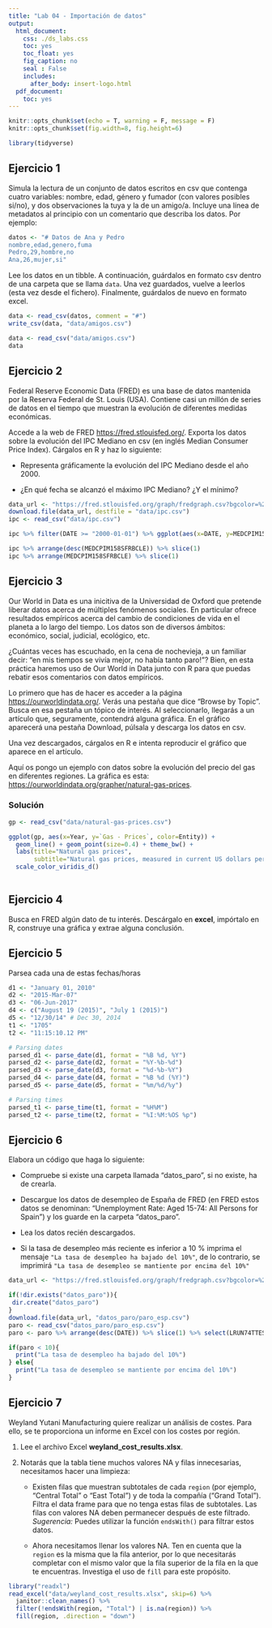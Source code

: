```yaml
---
title: "Lab 04 - Importación de datos"
output:
  html_document:
    css: ./ds_labs.css
    toc: yes
    toc_float: yes
    fig_caption: no
    seal : False
    includes:
      after_body: insert-logo.html
  pdf_document:
    toc: yes
---
```



<div class="title-logo"></div>

```r
knitr::opts_chunk$set(echo = T, warning = F, message = F)
knitr::opts_chunk$set(fig.width=8, fig.height=6) 
```


```r
library(tidyverse)
```

## Ejercicio 1

Simula la lectura de un conjunto de datos escritos en csv que contenga cuatro variables:
nombre, edad, género y fumador (con valores posibles si/no), y dos observaciones la tuya y la de 
un amigo/a. Incluye una línea de metadatos al principio con un comentario que describa los datos.
Por ejemplo:


```r
datos <- "# Datos de Ana y Pedro
nombre,edad,genero,fuma
Pedro,29,hombre,no
Ana,26,mujer,si"
```


Lee los datos en un tibble. A continuación, guárdalos en formato csv dentro de una carpeta que se llama `data`.
Una vez guardados, vuelve a leerlos (esta vez desde el fichero).
Finalmente, guárdalos de nuevo en formato excel.

```r
data <- read_csv(datos, comment = "#")
write_csv(data, "data/amigos.csv")
```

```r
data <- read_csv("data/amigos.csv")
data
```



## Ejercicio 2

Federal Reserve Economic Data (FRED) es una base de datos mantenida por la Reserva Federal de St. Louis (USA). Contiene casi un millón de series de datos en el tiempo que muestran la evolución de diferentes medidas económicas.

Accede a la web de FRED [https://fred.stlouisfed.org/](https://fred.stlouisfed.org/). Exporta los datos sobre la evolución del IPC Mediano en csv (en inglés Median Consumer Price Index).
Cárgalos en R y haz lo siguiente:

* Representa gráficamente la evolución del IPC Mediano desde el año 2000.

* ¿En qué fecha se alcanzó el máximo IPC Mediano? ¿Y el mínimo? 


```r
data_url <- "https://fred.stlouisfed.org/graph/fredgraph.csv?bgcolor=%23e1e9f0&chart_type=line&drp=0&fo=open%20sans&graph_bgcolor=%23ffffff&height=450&mode=fred&recession_bars=on&txtcolor=%23444444&ts=12&tts=12&width=1318&nt=0&thu=0&trc=0&show_legend=yes&show_axis_titles=yes&show_tooltip=yes&id=MEDCPIM158SFRBCLE&scale=left&cosd=1983-01-01&coed=2023-08-01&line_color=%234572a7&link_values=false&line_style=solid&mark_type=none&mw=3&lw=2&ost=-99999&oet=99999&mma=0&fml=a&fq=Monthly&fam=avg&fgst=lin&fgsnd=2020-02-01&line_index=1&transformation=lin&vintage_date=2023-10-05&revision_date=2023-10-05&nd=1983-01-01"
download.file(data_url, destfile = "data/ipc.csv")
ipc <- read_csv("data/ipc.csv")
```

```r
ipc %>% filter(DATE >= "2000-01-01") %>% ggplot(aes(x=DATE, y=MEDCPIM158SFRBCLE)) + geom_line() + theme_minimal()
```

```r
ipc %>% arrange(desc(MEDCPIM158SFRBCLE)) %>% slice(1)
ipc %>% arrange(MEDCPIM158SFRBCLE) %>% slice(1)
```


## Ejercicio 3

Our World in Data es una inicitiva de la Universidad de Oxford que pretende liberar datos acerca de múltiples fenómenos sociales. En particular ofrece resultados empíricos acerca del cambio de condiciones de vida en el planeta a lo largo del tiempo. Los datos son de diversos ámbitos: económico, social, judicial, ecológico, etc.

¿Cuántas veces has escuchado, en la cena de nochevieja, a un familiar decir: "en mis tiempos se vivía mejor, no había tanto paro!"? Bien, en esta práctica haremos uso de Our World in Data junto con R para que puedas rebatir esos comentarios con datos empíricos. 

Lo primero que has de hacer es acceder a la página [https://ourworldindata.org/](https://ourworldindata.org/). Verás una pestaña que dice "Browse by Topic". Busca en esa pestaña un tópico de interés.
Al seleccionarlo, llegarás a un artículo que, seguramente, contendrá alguna gráfica. En el gráfico aparecerá una pestaña Download, púlsala y descarga los datos en csv.

Una vez descargados, cárgalos en R e intenta reproducir el gráfico que aparece en el artículo.

Aquí os pongo un ejemplo con datos sobre la evolución del precio del gas en diferentes regiones.
La gráfica es esta:
[https://ourworldindata.org/grapher/natural-gas-prices](https://ourworldindata.org/grapher/natural-gas-prices).


### Solución


```r
gp <- read_csv("data/natural-gas-prices.csv")
```

```r
ggplot(gp, aes(x=Year, y=`Gas - Prices`, color=Entity)) + 
  geom_line() + geom_point(size=0.4) + theme_bw() + 
  labs(title="Natural gas prices", 
       subtitle="Natural gas prices, measured in current US dollars per cubic meter.") + 
  scale_color_viridis_d()
  
```

## Ejercicio 4

Busca en FRED algún dato de tu interés. Descárgalo en **excel**, impórtalo en R,
construye una gráfica y extrae alguna conclusión.



## Ejercicio 5

Parsea cada una de estas fechas/horas

```r
d1 <- "January 01, 2010"
d2 <- "2015-Mar-07"
d3 <- "06-Jun-2017"
d4 <- c("August 19 (2015)", "July 1 (2015)")
d5 <- "12/30/14" # Dec 30, 2014
t1 <- "1705"
t2 <- "11:15:10.12 PM"
```

```r
# Parsing dates
parsed_d1 <- parse_date(d1, format = "%B %d, %Y")
parsed_d2 <- parse_date(d2, format = "%Y-%b-%d")
parsed_d3 <- parse_date(d3, format = "%d-%b-%Y")
parsed_d4 <- parse_date(d4, format = "%B %d (%Y)")
parsed_d5 <- parse_date(d5, format = "%m/%d/%y")

# Parsing times
parsed_t1 <- parse_time(t1, format = "%H%M")
parsed_t2 <- parse_time(t2, format = "%I:%M:%OS %p")
```


## Ejercicio 6

Elabora un código que haga lo siguiente:

* Compruebe si existe una carpeta llamada "datos_paro", si no existe, ha de crearla.

* Descargue los datos de desempleo de España de FRED (en FRED estos datos se denominan: "Unemployment Rate: Aged 15-74: All Persons for Spain") y los guarde en la carpeta "datos_paro".

* Lea los datos recién descargados.

* Si la tasa de desempleo más reciente es inferior a 10 % imprima el mensaje
`"La tasa de desempleo ha bajado del 10%"`, de lo contrario, se imprimirá
`"La tasa de desempleo se mantiente por encima del 10%"`


```r
data_url <- "https://fred.stlouisfed.org/graph/fredgraph.csv?bgcolor=%23e1e9f0&chart_type=line&drp=0&fo=open%20sans&graph_bgcolor=%23ffffff&height=450&mode=fred&recession_bars=off&txtcolor=%23444444&ts=12&tts=12&width=1318&nt=0&thu=0&trc=0&show_legend=yes&show_axis_titles=yes&show_tooltip=yes&id=LRUN74TTESQ156S&scale=left&cosd=1999-01-01&coed=2023-01-01&line_color=%234572a7&link_values=false&line_style=solid&mark_type=none&mw=3&lw=2&ost=-99999&oet=99999&mma=0&fml=a&fq=Quarterly&fam=avg&fgst=lin&fgsnd=2020-02-01&line_index=1&transformation=lin&vintage_date=2023-10-05&revision_date=2023-10-05&nd=1999-01-01"

if(!dir.exists("datos_paro")){
 dir.create("datos_paro") 
}
download.file(data_url, "datos_paro/paro_esp.csv")
paro <- read_csv("datos_paro/paro_esp.csv")
paro <- paro %>% arrange(desc(DATE)) %>% slice(1) %>% select(LRUN74TTESQ156S)

if(paro < 10){
  print("La tasa de desempleo ha bajado del 10%")
} else{
  print("La tasa de desempleo se mantiente por encima del 10%")
}
```



## Ejercicio 7

Weyland Yutani Manufacturing quiere realizar un análisis de costes. Para ello, se te proporciona un informe en Excel con los costes por región.

1. Lee el archivo Excel **weyland_cost_results.xlsx**.
2. Notarás que la tabla tiene muchos valores NA y filas innecesarias, necesitamos hacer una limpieza:

    - Existen filas que muestran subtotales de cada `region` (por ejemplo, "Central Total" o "East Total") y de toda la compañía ("Grand Total"). Filtra el data frame para que no tenga estas filas de subtotales. Las filas con valores NA deben permanecer después de este filtrado. *Sugerencia:* Puedes utilizar la función `endsWith()` para filtrar estos datos.
    
    - Ahora necesitamos llenar los valores NA. Ten en cuenta que la `region` es la misma que la fila anterior, por lo que necesitarás completar con el mismo valor que la fila superior de la fila en la que te encuentras. Investiga el uso de `fill` para este propósito. 


```r
library("readxl")
read_excel("data/weyland_cost_results.xlsx", skip=6) %>% 
  janitor::clean_names() %>% 
  filter(!endsWith(region, "Total") | is.na(region)) %>% 
  fill(region, .direction = "down")

```


